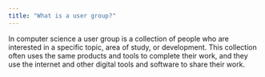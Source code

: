 ```yaml
---
title: "What is a user group?"
---
```


In computer science a user group is a collection of people who are interested in a specific topic, area of study, or development. This collection often uses the same products and tools to complete their work, and they use the internet and other digital tools and software to share their work.